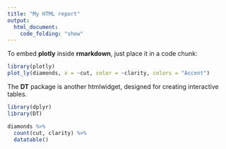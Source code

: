 ```yaml
---
title: "My HTML report"
output: 
  html_document:
    code_folding: "show"
---
```


To embed **plotly** inside **rmarkdown**, just place it in a code chunk: 

```r
library(plotly)
plot_ly(diamonds, x = ~cut, color = ~clarity, colors = "Accent")
```

The **DT** package is another htmlwidget, designed for creating interactive tables.

```r
library(dplyr)
library(DT)

diamonds %>% 
  count(cut, clarity) %>%
  datatable()
```